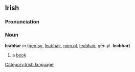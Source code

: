 ==Irish==
===Pronunciation===
{{IPA|[ʎaur]}}
===Noun===
'''leabhar''' ''m'' ([[genitive|gen.]][[singular|sg.]] [[leabhair]], [[nominative|nom.]][[plural|pl.]] [[leabhair]], gen.pl. '''leabhar''')
#a [[book]]

[[Category:Irish language]]